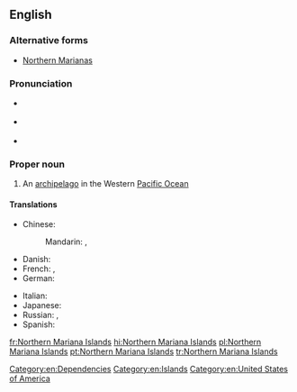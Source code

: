 ==English==
{{wikipedia}}

===Alternative forms===
* [[Northern Marianas]]

===Pronunciation===
* {{a|UK}} {{IPA|/ˈnɔː.ðən ˌmæɹ.iˈæn.ə ˈaɪ.ləndz/}}
* {{a|US}} {{IPA|/ˈnɔɹ.ðɚn ˌmɛɹ.iˈæn.ə ˈaɪ.ləndz/}}
* {{audio|en-us-Northern Mariana Islands.ogg|Audio (US)}}

===Proper noun===
{{en-proper noun|head=[[northern|Northern]] [[Mariana]] [[islands|Islands]]}}

# An [[archipelago]] in the Western [[Pacific Ocean]]

====Translations====
{{trans-top|archipelago}}
* Chinese:
*: Mandarin: {{t|cmn|北馬里亞納群島|sc=Hani}}, {{t|cmn|北马里亚纳群岛|tr=Běi Mǎlǐyǎnà qúndǎo|sc=Hani}}
* Danish: {{t-|da|Nordmarianerne}}
* French: {{t+|fr|îles Mariannes du Nord|f|p}}, {{t-|fr|Mariannes du Nord|f|p}}
* German: {{t-|de|Nördliche Marianen|f|p}}
{{trans-mid}}
* Italian: {{t-|it|Isole Marianne Settentrionali|f|p}}
* Japanese: {{t-|ja|北マリアナ諸島|tr=Kita Mariana shotō}}
* Russian: {{t-|ru|Северные Марианские острова|m|p|tr=Sévernyje Mariánskije ostrová}}, {{t-|ru|Северные Марианы|f|p|tr=Sévernyje Mariány|sc=Cyrl}}
* Spanish: {{t+|es|Islas Marianas del Norte|f|p}}
{{trans-bottom}}

[[Category:en:Dependencies]]
[[Category:en:Islands]]
[[Category:en:United States of America]]

[[fr:Northern Mariana Islands]]
[[hi:Northern Mariana Islands]]
[[pl:Northern Mariana Islands]]
[[pt:Northern Mariana Islands]]
[[tr:Northern Mariana Islands]]